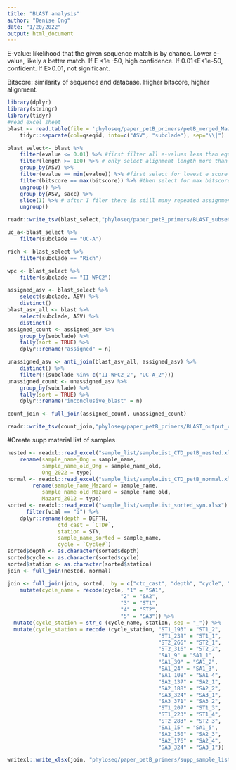 ```yaml
---
title: "BLAST analysis"
author: "Denise Ong"
date: "1/20/2022"
output: html_document
---
```


E-value: likelihood that the given sequence match is by chance. Lower e-value, likely a better match. If E <1e -50, high confidence. If 0.01<E<1e-50, confident. If E>0.01, not significant.

Bitscore: similarity of sequence and database. Higher bitscore, higher alignment.
```r
library(dplyr)
library(stringr)
library(tidyr)
#read excel sheet
blast <- read.table(file = 'phyloseq/paper_petB_primers/petB_merged_Mazard_CTD.blast_remote.tsv', sep = '\t', header = TRUE, fill = TRUE) %>%
    tidyr::separate(col=qseqid, into=c("ASV", "subclade"), sep="\\|")

blast_select<- blast %>%
    filter(evalue <= 0.01) %>% #first filter all e-values less than equal to 0.01
    filter(length >= 100) %>% # only select alignment length more than 100
    group_by(ASV) %>%
    filter(evalue == min(evalue)) %>% #first select for lowest e score
    filter(bitscore == max(bitscore)) %>% #then select for max bitscore
    ungroup() %>%
    group_by(ASV, sacc) %>% 
    slice(1) %>% # after I filer there is still many repeated assignments from the same accession number, just at slighly diff location on the genome. Since I am looking at only assignment, I choose one random row per ASV 
    ungroup()

readr::write_tsv(blast_select,"phyloseq/paper_petB_primers/BLAST_subset_petB_merged_Mazard_CTD.txt", na="")

uc_a<-blast_select %>%
    filter(subclade == "UC-A")

rich <- blast_select %>%
    filter(subclade == "Rich")

wpc <- blast_select %>%
    filter(subclade == "II-WPC2")

assigned_asv <- blast_select %>%
    select(subclade, ASV) %>%
    distinct()
blast_asv_all <- blast %>%
    select(subclade, ASV) %>%
    distinct()
assigned_count <- assigned_asv %>%
    group_by(subclade) %>%
    tally(sort = TRUE) %>%
    dplyr::rename("assigned" = n)

unassigned_asv <- anti_join(blast_asv_all, assigned_asv) %>%
    distinct() %>%
    filter(!(subclade %in% c("II-WPC2_2", "UC-A_2")))
unassigned_count <- unassigned_asv %>%
    group_by(subclade) %>%
    tally(sort = TRUE) %>%
    dplyr::rename("inconclusive_blast" = n)

count_join <- full_join(assigned_count, unassigned_count) 

readr::write_tsv(count_join,"phyloseq/paper_petB_primers/BLAST_output_count.txt", na="")

```


#Create supp material list of samples
```r
nested <- readxl::read_excel("sample_list/sampleList_CTD_petB_nested.xlsx") %>%
    rename(sample_name_Ong = sample_name,
           sample_name_old_Ong = sample_name_old,
           Ong_2022 = type)
normal <- readxl::read_excel("sample_list/sampleList_CTD_petB_normal.xlsx") %>%
        rename(sample_name_Mazard = sample_name,
           sample_name_old_Mazard = sample_name_old,
           Mazard_2012 = type)
sorted <- readxl::read_excel("sample_list/sampleList_sorted_syn.xlsx") %>%
      filter(vial == "i") %>%
    dplyr::rename(depth = DEPTH,
                ctd_cast = `CTD#`,
                station = STN,
                sample_name_sorted = sample_name,
                cycle = `Cycle#`)
sorted$depth <- as.character(sorted$depth)
sorted$cycle <- as.character(sorted$cycle)
sorted$station <- as.character(sorted$station)
join <- full_join(nested, normal)

join <- full_join(join, sorted,  by = c("ctd_cast", "depth", "cycle", "station")) %>%
    mutate(cycle_name = recode(cycle, "1" = "SA1",
                                    "2" = "SA2",
                                    "3" = "ST1",
                                    "4" = "ST2",
                                    "5" = "SA3")) %>%
  mutate(cycle_station = str_c (cycle_name, station, sep = "_")) %>%
  mutate(cycle_station = recode (cycle_station, "ST1_193" = "ST1_2",
                                                "ST1_239" = "ST1_1",
                                                "ST2_266" = "ST2_1",
                                                "ST2_316" = "ST2_2",
                                                "SA1_9" = "SA1_1",
                                                "SA1_39" = "SA1_2",
                                                "SA1_24" = "SA1_3",
                                                "SA1_108" = "SA1_4",
                                                "SA2_137" = "SA2_1",
                                                "SA2_188" = "SA2_2",
                                                "SA3_324" = "SA3_1",
                                                "SA3_371" = "SA3_2",
                                                "ST1_207" = "ST1_3",
                                                "ST1_223" = "ST1_4",
                                                "ST2_283" = "ST2_3",
                                                "SA1_15" = "SA1_5",
                                                "SA2_150" = "SA2_3",
                                                "SA2_176" = "SA2_4",
                                                "SA3_324" = "SA3_1")) 

writexl::write_xlsx(join, "phyloseq/paper_petB_primers/supp_sample_list.xlsx")
```

